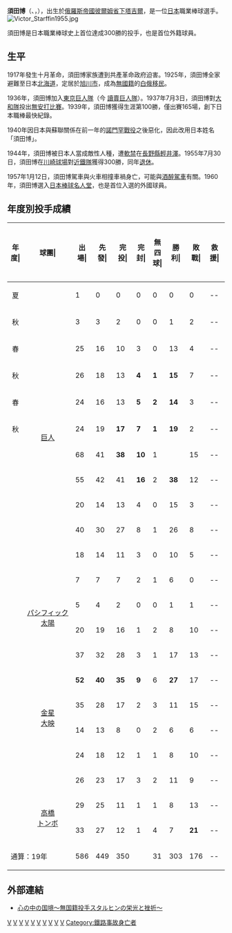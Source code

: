 {{unreferenced|time=2018-09-12T07:45:12+00:00}}
'''須田博'''（{{lang-ru|Виктор Константинович Фëдорович Старухин}}、{{jpn|j=須田 博|hg=すた ひろし|rm=Suta Hiroshi}}，{{bd|1916年|5月1日|1957年|1月12日|}}），出生於[[俄羅斯帝國|俄羅斯帝國]][[彼爾姆省|彼爾姆省]][[下塔吉爾|下塔吉爾]]，是一位[[日本|日本]]職業棒球選手。
[[File:Victor_Starffin1955.jpg|thumb]]

須田博是日本職業棒球史上首位達成300勝的投手，也是首位外籍球員。

==生平==
1917年發生十月革命，須田博家族遭到共產革命政府迫害。1925年，須田博全家避難至日本[[北海道|北海道]]，定居於[[旭川市|旭川市]]，成為[[無國籍|無國籍]]的[[白俄_(移民)|白俄移民]]。

1936年，須田博加入[[東京巨人隊|東京巨人隊]]（今 [[讀賣巨人隊|讀賣巨人隊]]）。1937年7月3日，須田博對[[大和隊|大和隊]]投出[[無安打比賽|無安打比賽]]。1939年，須田博獲得生涯第100勝，僅出賽165場，創下日本職棒最快紀錄。

1940年因日本與蘇聯關係在前一年的[[諾門罕戰役|諾門罕戰役]]之後惡化，因此改用日本姓名「須田博」。

1944年，須田博被日本人當成敵性人種，遭[[軟禁|軟禁]]在[[長野縣|長野縣]][[輕井澤|輕井澤]]。1955年7月30日，須田博在[[川崎球場|川崎球場]]對[[近鐵隊|近鐵隊]]獲得300勝，同年[[引退|退休]]。

1957年1月12日，須田博駕車與火車相撞車禍身亡，可能與[[酒醉駕車|酒醉駕車]]有關。1960年，須田博選入[[日本棒球名人堂|日本棒球名人堂]]，也是首位入選的外國球員。

== 年度別投手成績 ==
{| class="wikitable" style="text-align:right; font-size:small"
|-bgcolor="#efefef"
!年度|!!球團|!!出場|!!先發|!!完投|!!完封|!!無四球|!!勝利|!!敗戰|!!救援|!!中繼點|!!勝率|!!打者|!!投球<br>局數|!!被<br>安<br>打|!!被全壘打|!!保送|!!敬遠|!!觸身球|!!三<br>振<br>數|!!暴投|!!犯規|!!失分|!!自<br>責<br>分|!!防<br>禦<br>率|!!WHIP
|-
|style="text-align:center;"|{{by2|1936}}夏
|rowspan="12" style="text-align:center;"|[[讀賣巨人|巨人]]
|1||0||0||0||0||0||0||--||--||----||14||3.0||3||0||1||--||0||4||0||0||0||0||0.00||1.33
|-
|style="text-align:center;"|{{by2|1936}}秋
|3||3||2||0||0||1||2||--||--||.333||89||21.0||17||0||7||--||0||19||0||0||10||7||3.00||1.14
|-
|style="text-align:center;"|{{by2|1937}}春
|25||16||10||3||0||13||4||--||--||.765||592||147.1||100||1||58||--||1||92||2||0||34||25||1.53||1.07
|-
|style="text-align:center;"|{{by2|1937}}秋
|26||18||13||'''4'''||'''1'''||'''15'''||7||--||--||.682||658||164.2||115||0||51||--||2||95||2||0||53||34||1.86||1.01
|-
|style="text-align:center;"|{{by2|1938}}春
|24||16||13||'''5'''||'''2'''||'''14'''||3||--||--||.824||639||158.2||106||'''5'''||57||--||2||76||1||0||42||36||2.04||1.03
|-
|style="text-align:center;"|{{by2|1938}}秋
|24||19||'''17'''||'''7'''||'''1'''||'''19'''||2||--||--||'''.905'''||765||'''197.2'''||111||0||59||--||1||'''146'''||1||1||32||23||'''1.05'''||0.86
|-
|style="text-align:center;"|{{by2|1939}}
|68||41||'''38'''||'''10'''||1||{{Color|red|'''42'''}}||15||--||--||.737||'''1838'''||458.1||316||4||156||--||'''11'''||'''282'''||6||0||114||88||1.73||1.03
|-
|style="text-align:center;"|{{by2|1940}}
|55||42||41||'''16'''||2||'''38'''||12||--||--||'''.760'''||1688||436.0||241||3||145||--||4||245||5||0||67||47||0.97||0.89
|-
|style="text-align:center;"|{{by2|1941}}
|20||14||13||4||0||15||3||--||--||.833||587||150.0||93||3||45||--||1||58||2||0||28||20||1.20||0.92
|-
|style="text-align:center;"|{{by2|1942}}
|40||30||27||8||1||26||8||--||--||.765||1196||306.1||174||3||119||--||2||110||'''6'''||0||50||38||1.12||0.96
|-
|style="text-align:center;"|{{by2|1943}}
|18||14||11||3||0||10||5||--||--||.667||537||136.0||75||2||57||--||3||71||3||0||22||18||1.19||0.97
|-
|style="text-align:center;"|{{by2|1944}}
|7||7||7||2||1||6||0||--||--||1.000||254||66.0||40||0||23||--||0||27||2||0||9||5||0.68||0.95
|-
|style="text-align:center;"|{{by2|1946}}
|rowspan="2" style="text-align:center; white-space:nowrap;"|[[松竹ロビンス|パシフィック<br />太陽]]
|5||4||2||0||0||1||1||--||--||.500||138||31.2||35||1||16||--||0||11||0||0||10||7||1.99||1.61
|-
|style="text-align:center;"|{{by2|1947}}
|20||19||16||1||2||8||10||--||--||.444||662||162.1||142||3||48||--||2||77||1||0||59||37||2.05||1.17
|-
|style="text-align:center;"|{{by2|1948}}
|rowspan="6" style="text-align:center"|[[大映ユニオンズ|金星<br />大映]]
|37||32||28||3||1||17||13||--||--||.567||1187||298.1||240||6||80||--||3||138||4||1||90||72||2.17||1.07
|-
|style="text-align:center;"|{{by2|1949}}
|'''52'''||'''40'''||'''35'''||'''9'''||6||'''27'''||17||--||--||.614||'''1519'''||'''376.0'''||'''357'''||24||69||--||4||163||2||1||130||109||2.61||1.13
|-
|style="text-align:center;"|{{by2|1950}}
|35||28||17||2||3||11||15||--||--||.423||995||234.1||270||21||48||--||4||86||1||1||115||103||3.96||1.36
|-
|style="text-align:center;"|{{by2|1951}}
|14||13||8||0||2||6||6||--||--||.500||391||100.2||79||5||22||--||2||47||0||5||39||30||2.68||1.00
|-
|style="text-align:center;"|{{by2|1952}}
|24||18||12||1||1||8||10||--||--||.444||618||150.1||145||9||43||--||2||44||3||0||63||51||3.05||1.25
|-
|style="text-align:center;"|{{by2|1953}}
|26||23||17||3||2||11||9||--||--||.550||811||201.2||175||11||42||--||4||61||3||0||67||60||2.68||1.08
|-
|style="text-align:center;"|{{by2|1954}}
|rowspan="2" style="text-align:center;"|[[高橋ユニオンズ|高橋<br />トンボ]]
|29||25||11||1||1||8||13||--||--||.381||756||178.1||191||12||45||--||3||52||2||0||85||74||3.73||1.32
|-
|style="text-align:center;"|{{by2|1955}}
|33||27||12||1||4||7||'''21'''||--||--||.250||820||196.2||205||9||30||3||4||56||4||0||102||85||3.89||1.19
|-
!colspan="2"|通算：19年
|586||449||350||{{color|red|'''83'''}}||31||303||176||--||--||.633||16754||4175.1||3230||122||1221||3||55||1960||50||9||1221||969||2.09||1.07
|}

== 外部連結 ==
* [http://www.htb.co.jp/vision/kokoro/ 心の中の国境～無国籍投手スタルヒンの栄光と挫折～] {{Wayback|url=http://www.htb.co.jp/vision/kokoro/ |date=20150924041804 }}

[[Category:1916年出生|V]]
[[Category:1957年逝世|V]]
[[Category:日本外籍棒球選手|V]]
[[Category:讀賣巨人隊球員|V]]
[[Category:白俄人物|V]]
[[Category:蘇聯脫逃者|V]]
[[Category:斯維爾德洛夫斯克州人|V]]
[[Category:车祸身亡者|V]]
[[Category:無國籍人士|V]]
[[Category:彼尔姆省人|V]]
[[Category:鐵路事故身亡者|Category:鐵路事故身亡者]]